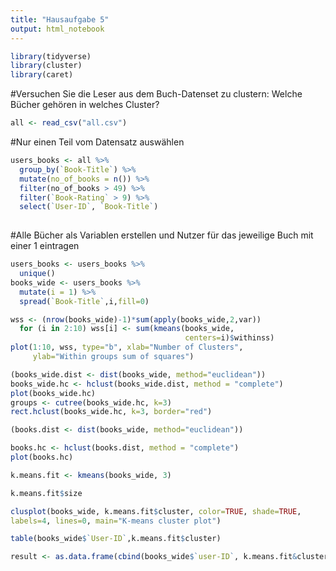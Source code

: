 ```yaml
---
title: "Hausaufgabe 5"
output: html_notebook
---
```


```r
library(tidyverse)
library(cluster)
library(caret)
```

#Versuchen Sie die Leser aus dem Buch-Datenset zu clustern: Welche Bücher gehören in welches Cluster?

```r
all <- read_csv("all.csv")
```
#Nur einen Teil vom Datensatz auswählen

```r
users_books <- all %>%
  group_by(`Book-Title`) %>%
  mutate(no_of_books = n()) %>%
  filter(no_of_books > 49) %>%
  filter(`Book-Rating` > 9) %>%
  select(`User-ID`, `Book-Title`)
  
```

#Alle Bücher als Variablen erstellen und Nutzer für das jeweilige Buch mit einer 1 eintragen

```r
users_books <- users_books %>%
  unique()
books_wide <- users_books %>%
  mutate(i = 1) %>%
  spread(`Book-Title`,i,fill=0)
```


```r
wss <- (nrow(books_wide)-1)*sum(apply(books_wide,2,var))
  for (i in 2:10) wss[i] <- sum(kmeans(books_wide,
                                       centers=i)$withinss)
plot(1:10, wss, type="b", xlab="Number of Clusters",
     ylab="Within groups sum of squares")
```

```r
(books_wide.dist <- dist(books_wide, method="euclidean"))
books_wide.hc <- hclust(books_wide.dist, method = "complete")
plot(books_wide.hc)
groups <- cutree(books_wide.hc, k=3) 
rect.hclust(books_wide.hc, k=3, border="red")
```


```r
(books.dist <- dist(books_wide, method="euclidean"))
```

```r
books.hc <- hclust(books.dist, method = "complete")
plot(books.hc)
```

```r
k.means.fit <- kmeans(books_wide, 3) 
```

```r
k.means.fit$size
```

```r
clusplot(books_wide, k.means.fit$cluster, color=TRUE, shade=TRUE,
labels=4, lines=0, main="K-means cluster plot")
```


```r
table(books_wide$`User-ID`,k.means.fit$cluster)
```

```r
result <- as.data.frame(cbind(books_wide$`user-ID`, k.means.fit&cluster))
```








